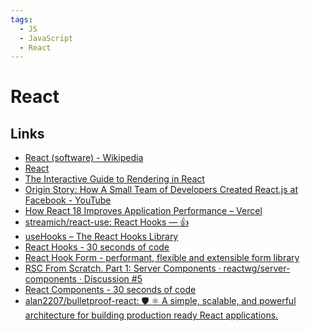 ```yaml
---
tags:
  - JS
  - JavaScript
  - React
---
```


# React

## Links

- [React (software) - Wikipedia](<https://en.wikipedia.org/wiki/React_(software)>)
- [React](https://react.dev/)
- [The Interactive Guide to Rendering in React](https://ui.dev/why-react-renders)
- [Origin Story: How A Small Team of Developers Created React.js at Facebook - YouTube](https://www.youtube.com/watch?v=8pDqJVdNa44)
- [How React 18 Improves Application Performance – Vercel](https://vercel.com/blog/how-react-18-improves-application-performance)
- [streamich/react-use: React Hooks — 👍](https://github.com/streamich/react-use)
- [useHooks – The React Hooks Library](https://usehooks.com/)
- [React Hooks - 30 seconds of code](https://www.30secondsofcode.org/react/hooks/p/1/)
- [React Hook Form - performant, flexible and extensible form library](https://react-hook-form.com/)
- [RSC From Scratch. Part 1: Server Components · reactwg/server-components · Discussion #5](https://github.com/reactwg/server-components/discussions/5)
- [React Components - 30 seconds of code](https://www.30secondsofcode.org/react/components/p/1/)
- [alan2207/bulletproof-react: 🛡️ ⚛️ A simple, scalable, and powerful architecture for building production ready React applications.](https://github.com/alan2207/bulletproof-react/tree/master)
